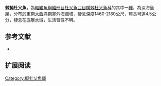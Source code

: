 {{Speciesbox
| name = 棘擬杜父魚
| image = 
| image_width = 250px
| image_caption = 
| status = NE
| status_system = IUCN3.1
| genus = Cottunculus
| species = spinosus
| authority = [[Gilchrist|Gilchrist]], 1906
| synonyms = *''Cottunculoides spinosus,Gilchrist, 1906''
}}

'''棘擬杜父魚'''，為[[輻鰭魚綱|輻鰭魚綱]][[鮋形目|鮋形目]][[杜父魚亞目|杜父魚亞目]][[隱棘杜父魚科|隱棘杜父魚科]]的其中一[[種|種]]，為深海魚類，分布於東南[[大西洋|大西洋]][[南非|南非]]外海海域，棲息深度1460-2180公尺，體長可達4.5公分，棲息在底層水域，生活習性不明。
==参考文献==
*{{FishBase_species|genus=Cottunculus|species=spinosus|year=2014|month=5}}

== 扩展阅读 ==
{{refbegin}}
{{wikispecies-inline|Cottunculus spinosus|棘擬杜父魚}}
{{refend}}

{{Wikispecies|Cottunculus spinosus}}
{{Taxonbar|from=Q2145332}}

[[Category:擬杜父魚屬|Category:擬杜父魚屬]]


{{魚類小作品}}